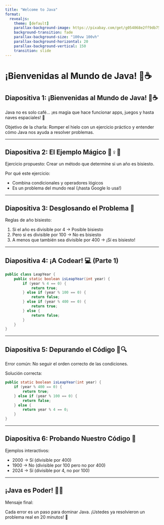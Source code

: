 ```yaml
---
title: "Welcome to Java"
format:
  revealjs: 
    theme: [default]
    parallax-background-image: https://pixabay.com/get/g054068e2ff9db75877d5e053831d35a2eaf883411e45a4d65d70329be02a6d04e7aeb6ae6d282dfb0e2359aa6fcd3c0f7d367e424d96c7d2240a5e4bfd9098c20df1b8f06dfa3784fdaa01a8258b0d20_640.jpg 
    background-transition: fade
    parallax-background-size: "100vw 100vh"
    parallax-background-horizontal: 20
    parallax-background-vertical: 150
    transition: slide
---
```


# ¡Bienvenidas al Mundo de Java! 🎉☕

## Diapositiva 1: ¡Bienvenidas al Mundo de Java! 🎉☕

Java no es solo café... ¡es magia que hace funcionar apps, juegos y hasta naves espaciales! 🚀

Objetivo de la charla: Romper el hielo con un ejercicio práctico y entender cómo Java nos ayuda a resolver problemas.

---

## Diapositiva 2: El Ejemplo Mágico 🧙♀️📆

Ejercicio propuesto: Crear un método que determine si un año es bisiesto.

Por qué este ejercicio:

- Combina condicionales y operadores lógicos
- Es un problema del mundo real (¡hasta Google lo usa!)

---

## Diapositiva 3: Desglosando el Problema 🧩

Reglas de año bisiesto:

1. Si el año es divisible por 4 → Posible bisiesto
2. Pero si es divisible por 100 → No es bisiesto
3. A menos que también sea divisible por 400 → ¡Sí es bisiesto!

---

## Diapositiva 4: ¡A Codear! 💻 (Parte 1)

```java
public class LeapYear {
    public static boolean isLeapYear(int year) {
        if (year % 4 == 0) {
            return true;
        } else if (year % 100 == 0) {
            return false;
        } else if (year % 400 == 0) {
            return true;
        } else {
            return false;
        }
    }
}
```

---

## Diapositiva 5: Depurando el Código 🐛🔍

Error común: No seguir el orden correcto de las condiciones.

Solución correcta:

```java
public static boolean isLeapYear(int year) {
    if (year % 400 == 0) {
        return true;
    } else if (year % 100 == 0) {
        return false;
    } else {
        return year % 4 == 0;
    }
}
```

---

## Diapositiva 6: Probando Nuestro Código 🧪

Ejemplos interactivos:

- 2000 → Sí (divisible por 400)
- 1900 → No (divisible por 100 pero no por 400)
- 2024 → Sí (divisible por 4, no por 100)

---

## ¡Java es Poder! 💪✨

Mensaje final:

Cada error es un paso para dominar Java. ¡Ustedes ya resolvieron un problema real en 20 minutos! 🎉
